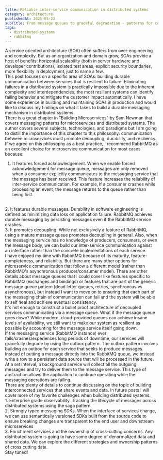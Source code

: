 ```yaml
---
title: Reliable inter-service communication in distributed systems
category: architecture
publishedAt: 2025-05-23
subTitle: From message queues to graceful degradation - patterns for communication that survives failure.
tags:
  - distributed-systems
  - rabbitmq
---
```

A service oriented architecture (SOA) often suffers from over-engineering and complexity. But as an organization and domain grow, SOAs provide a host of benefits: horizontal scalability (both in server hardware and developer contributions), isolated test areas, explicit security boundaries, more flexibility in deployment, just to name a few.
<br />
This post focuses on a specific area of SOAs: building durable communication between services that is resilient to failure. Eliminating failures in a distributed system is practically impossible due to the inherent complexity and interdependencies; the most resilient systems can identify failing behavior and mitigate the customer impact automatically. I have some experience in building and maintaining SOAs in production and would like to discuss my findings on what it takes to build a durable messaging mechanism in distributed systems.
<br />
There is a great chapter in "Building Microservices" by Sam Newman that covers messaging patterns for microservices and distributed systems. The author covers several subjects, technologies, and paradigms but I am going to distill the importance of this chapter to this philosophy: communication between microservices must promote decoupling, durability, and resiliency. If we agree on this philosophy as a best practice, I recommend RabbitMQ as an excellent choice for microservice communication for most cases because:
<br />
1. It features forced acknowledgement. When we enable forced acknowledgement for message queue, messages are only removed when a consumer explicitly communicates to the messaging service that the message has been received. This feature increases the reliability of inter-service communication. For example, If a consumer crashes while processing an event, the message returns to the queue rather than being lost.
<br />
2. It features durable messages. Durability in software engineering is defined as minimizing data loss on application failure. RabbitMQ achieves durable messaging by persisting messages even if the RabbitMQ service crashes.
<br />
3. It promotes decoupling. While not exclusively a feature of RabbitMQ, using a mature message queue promotes decoupling in general. Also, when the messaging service has no knowledge of producers, consumers, or even the message body, we can build our inter-service communication against an interface rather than the concrete implementations of each service.
<br />
I have enjoyed my time with RabbitMQ because of its maturity, feature-completeness, and reliability. But there are many other options for microservice communication that follow a different model (rather than RabbitMQ's asynchronous producer/consumer model). There are other details about message queues that I could cover like features specific to RabbitMQ (exchanges and bindings) or features that are part of the generic message queue pattern (dead letter queues, retries, synchronous vs asynchronous), but instead I want to move on to ensuring that each part of the messaging chain of communication can fail and the system will be able to self heal and achieve eventual consistency.
<br />
It's not enough to construct a bullet proof architecture of decoupled services communicating via a message queue. What if the message queue goes down? While modern, cloud-provided queues can achieve insane levels of availability, we still want to make our system as resilient as possible by accounting for the message service itself going down.
<br />
If the messaging service (RabbitMQ instance) ever fails/crashes/experiences long periods of downtime, our services will gracefully degrade by using the outbox pattern. The outbox pattern involves building an outbox for each service that seeks to produce messages. Instead of putting a message directly into the RabbitMQ queue, we instead write a row to a persistent data source that will be processed in the future. At a set interval, a background service will collect all the outgoing messages and try to deliver them to the message service. This type of abstraction allows the application to continue operating while the messaging operations are failing.
<br />
There are plenty of details to continue discussing on the topic of building interconnected services that share events and data. In future posts I will cover more of my favorite challenges when building distributed systems:
<br />
1. Enterprise grade observability. Tracking the lifecycle of messages across distributed systems using the saga pattern
<br />
2. Strongly typed messaging SDKs. When the interface of services change, we can use semantically versioned SDKs built from the source code to ensure breaking changes are transparent to the end user and downstream microservices
<br />
3. Enrichment services and the ownership of cross-cutting concerns. Any distributed system is going to have some degree of denormalized data and shared data. We can explore the different strategies and ownership patterns of cross cutting data.
<br />
Stay tuned!
